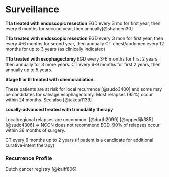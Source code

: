 # Surveillance {#eso_surveillance}

**T1a treated with endoscopic resection** EGD every 3 mo for first year, then every 6 months for second year, then annually[@shaheen30]

**T1b treated with endoscopic resection** EGD every 3 mon for first year, then every 4-6 months for seond year, then annually CT chest/abdomen every 12 months for up to 3 years (as clinically indicated)

**T1b treated with esophagectomy** EGD every 3-6 months for first 2 years, then annually for 3 more years. CT every 6-9 months for first 2 years, then annually up to 5 years.

**Stage II or III treated with chemoradiation.**

These patients are at risk for local recurrence [@sudo3400] and some may be candidates for salvage esophagectomy. Most relapses (95%) occur within 24 months. See also [@taketa1139]

**Locally-advanced treated with trimodality therapy**

Local/regional relapses are uncommon. [@dorth2099] [@oppedijk385] [@sudo4306] =\> NCCN does not recommend EGD. 90% of relapses occur within 36 months of surgery.

CT every 6 months up to 2 years (if patient is a candidate for additional curative-intent therapy)

### Recurrence Profile

Dutch cancer registry [@kalff806]
